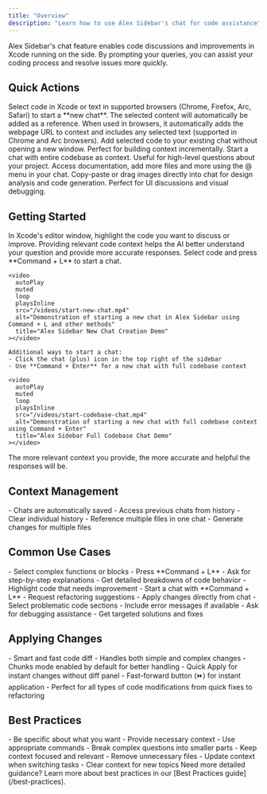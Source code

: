 ```yaml
---
title: "Overview"
description: "Learn how to use Alex Sidebar's chat for code assistance"
---
```


Alex Sidebar's chat feature enables code discussions and improvements in Xcode running on the side. By prompting your queries, you can assist your coding process and resolve issues more quickly.

## Quick Actions

<CardGroup cols={2}>
  <Card title="Command + L" icon="message-bot">
    Select code in Xcode or text in supported browsers (Chrome, Firefox, Arc, Safari) to start a **new chat**. The selected content will automatically be added as a reference.
  </Card>

  <Card title="Browser Integration" icon="globe">
    When used in browsers, it automatically adds the webpage URL to context and includes any selected text (supported in Chrome and Arc browsers).
  </Card>

  <Card title="Command + Shift + L" icon="plus">
    Add selected code to your existing chat without opening a new window. Perfect for building context incrementally.
  </Card>

  <Card title="Command + Enter" icon="code">
    Start a chat with entire codebase as context. Useful for high-level questions
    about your project.
  </Card>

  <Card title="@ Commands" icon="at" href="/commands">
    Access documentation, add more files and more using the @ menu in your chat.
  </Card>

  <Card title="Image Support" icon="image" href="/image-to-code">
    Copy-paste or drag images directly into chat for design analysis and code generation. Perfect for UI discussions and visual debugging.
  </Card>
</CardGroup>

## Getting Started

<Steps>
  <Step title="Select Code">
    In Xcode's editor window, highlight the code you want to discuss or improve.
    <Note>
      Providing relevant code context helps the AI better understand your
      question and provide more accurate responses.
    </Note>
  </Step>

  <Step title="Start Chat">
    Select code and press **Command + L** to start a chat.

    <video
      autoPlay
      muted
      loop
      playsInline
      src="/videos/start-new-chat.mp4"
      alt="Demonstration of starting a new chat in Alex Sidebar using Command + L and other methods"
      title="Alex Sidebar New Chat Creation Demo"
    ></video>

    Additional ways to start a chat:
    - Click the chat (plus) icon in the top right of the sidebar 
    - Use **Command + Enter** for a new chat with full codebase context

    <video
      autoPlay
      muted
      loop
      playsInline
      src="/videos/start-codebase-chat.mp4"
      alt="Demonstration of starting a new chat with full codebase context using Command + Enter"
      title="Alex Sidebar Full Codebase Chat Demo"
    ></video>
  </Step>

  <Step title="Add Context">
    <Note>
      The more relevant context you provide, the more accurate and helpful the
      responses will be.
    </Note>
  </Step>
</Steps>

## Context Management

<CardGroup cols={2}>
  <Card title="History Management" icon="clock-rotate-left" href="/chat/history">
    - Chats are automatically saved
    - Access previous chats from history
    - Clear individual history
  </Card>

  <Card title="Multi-File Support" icon="folder-tree">
    - Reference multiple files in one chat
    - Generate changes for multiple files
  </Card>
</CardGroup>

## Common Use Cases

<AccordionGroup>
  <Accordion title="Code Understanding">
    - Select complex functions or blocks
    - Press **Command + L**
    - Ask for step-by-step explanations
    - Get detailed breakdowns of code behavior
  </Accordion>

  <Accordion title="Refactoring Assistance">
    - Highlight code that needs improvement
    - Start a chat with **Command + L**
    - Request refactoring suggestions
    - Apply changes directly from chat
</Accordion>

  <Accordion title="Bug Resolution">
    - Select problematic code sections
    - Include error messages if available
    - Ask for debugging assistance
    - Get targeted solutions and fixes
  </Accordion>
</AccordionGroup>

## Applying Changes

<Card title="Apply" icon="bolt">
  - Smart and fast code diff
  - Handles both simple and complex changes
  - Chunks mode enabled by default for better handling
  - Quick Apply for instant changes without diff panel
  - Fast-forward button (⏩) for instant application
  - Perfect for all types of code modifications from quick fixes to refactoring
</Card>

## Best Practices

<CardGroup cols={2}>
  <Card title="Writing Effective Prompts" icon="pencil" href="/chat/best-practices#writing-effective-prompts">
    - Be specific about what you want
    - Provide necessary context
    - Use appropriate commands
    - Break complex questions into smaller parts
  </Card>

  <Card title="Managing Context" icon="layer-group" href="/chat/best-practices#managing-context">
    - Keep context focused and relevant
    - Remove unnecessary files
    - Update context when switching tasks
    - Clear context for new topics
  </Card>
</CardGroup>

<Note>
  Need more detailed guidance? Learn more about best practices in our [Best Practices guide](/best-practices).
</Note>
